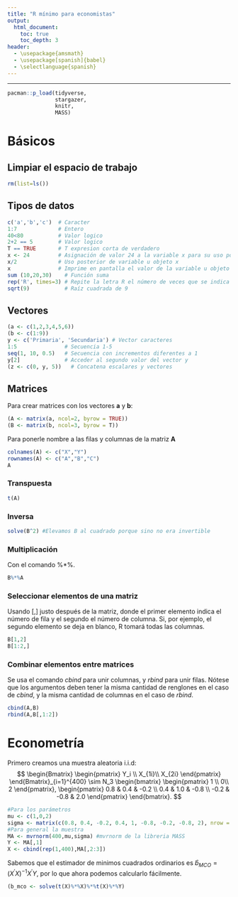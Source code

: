 ```yaml
---
title: "R mínimo para economistas"
output:
  html_document:
    toc: true
    toc_depth: 3
header:
  - \usepackage{amsmath}
  - \usepackage[spanish]{babel}
  - \selectlanguage{spanish}
---
```

\renewcommand{\tablename}{Tabla} 

---
```r
pacman::p_load(tidyverse, 
               stargazer,
               knitr,
               MASS)
```
# Básicos 
## Limpiar el espacio de trabajo
```r
rm(list=ls())  
```
## Tipos de datos
```r
c('a','b','c')  # Caracter
1:7             # Entero
40<80           # Valor logico
2+2 == 5        # Valor logico
T == TRUE       # T expresion corta de verdadero
x <- 24         # Asignación de valor 24 a la variable x para su uso posterior (OBJETO)
x/2             # Uso posterior de variable u objeto x
x               # Imprime en pantalla el valor de la variable u objeto
sum (10,20,30)    # Función suma
rep('R', times=3) # Repite la letra R el número de veces que se indica
sqrt(9)           # Raíz cuadrada de 9
```

## Vectores
```r
(a <- c(1,2,3,4,5,6)) 
(b <- c(1:9))
y <- c('Primaria', 'Secundaria') # Vector caracteres
1:5               # Secuencia 1-5
seq(1, 10, 0.5)   # Secuencia con incrementos diferentes a 1
y[2]              # Acceder al segundo valor del vector y
(z <- c(0, y, 5))   # Concatena escalares y vectores
```
## Matrices 
Para crear matrices con los vectores **a** y **b**: 
```r
(A <- matrix(a, ncol=2, byrow = TRUE))
(B <- matrix(b, ncol=3, byrow = T))
```
Para ponerle nombre a las filas y columnas de la matriz **A**
```r
colnames(A) <- c("X","Y")
rownames(A) <- c("A","B","C")
A
```
### Transpuesta
```r
t(A)
```

### Inversa
```r
solve(B^2) #Elevamos B al cuadrado porque sino no era invertible
```
### Multiplicación 
Con el comando %*%.
```r
B%*%A
```
### Seleccionar elementos de una matriz
Usando [,] justo después de la matriz, donde el primer elemento indica el número de fila y el segundo el número de columna. Si, por ejemplo, el segundo elemento se deja en blanco, R tomará todas las columnas.
```r
B[1,2]
B[1:2,]
```
### Combinar elementos entre matrices 
Se usa el comando *cbind* para unir columnas, y *rbind* para unir filas. Nótese que los argumentos deben tener la misma cantidad de renglones en el caso de *cbind*, y la misma cantidad de columnas en el caso de *rbind*. 
```r
cbind(A,B)
rbind(A,B[,1:2])
```

# Econometría 
Primero creamos una muestra aleatoria i.i.d:
$$
\begin{Bmatrix} \begin{pmatrix}  Y_i \\ X_{1i}\\ X_{2i} \end{pmatrix} \end{Bmatrix}_{i=1}^{400} \sim N_3 \begin{bmatrix} \begin{pmatrix}  1 \\ 0\\ 2 \end{pmatrix}, \begin{pmatrix}  0.8 & 0.4 & -0.2 \\ 0.4 & 1.0 & -0.8 \\ -0.2 & -0.8 & 2.0 \end{pmatrix}  \end{bmatrix}.
$$ 
```r
#Para los parámetros
mu <- c(1,0,2)
sigma <- matrix(c(0.8, 0.4, -0.2, 0.4, 1, -0.8, -0.2, -0.8, 2), nrow = 3, byrow = T)
#Para general la muestra 
MA <- mvrnorm(400,mu,sigma) #mvrnorm de la libreria MASS
Y <- MA[,1] 
X <- cbind(rep(1,400),MA[,2:3])
```

Sabemos que el estimador de minimos cuadrados ordinarios es $\hat b_{MCO}=(X^{\prime}X)^{-1}X^{\prime}Y$, por lo que ahora podemos calcularlo fácilmente.

```r
(b_mco <- solve(t(X)%*%X)%*%t(X)%*%Y)
```


